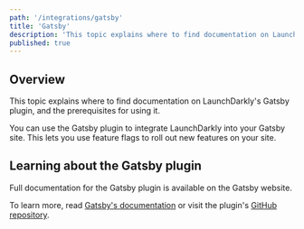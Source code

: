 ```yaml
---
path: '/integrations/gatsby'
title: 'Gatsby'
description: 'This topic explains where to find documentation on LaunchDarkly''s Gatsby plugin, and the prerequisites for using it.'
published: true
---
```


## Overview

This topic explains where to find documentation on LaunchDarkly's Gatsby plugin, and the prerequisites for using it. 

You can use the Gatsby plugin to integrate LaunchDarkly into your Gatsby site. This lets you use feature flags to roll out new features on your site.

## Learning about the Gatsby plugin

Full documentation for the Gatsby plugin is available on the Gatsby website. 

To learn more, read [Gatsby's documentation](https://www.gatsbyjs.org/packages/gatsby-plugin-launchdarkly/) or visit the plugin's [GitHub repository](https://github.com/launchdarkly/gatsby-plugin-launchdarkly).